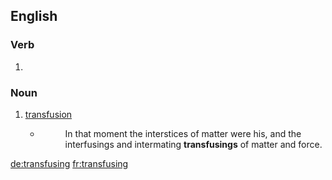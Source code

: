 ==English==

===Verb===
{{head|en}}

# {{present participle of|transfuse|lang=en}}

===Noun===
{{en-noun}}

# [[transfusion]]
#* {{w|Jack London}}
#*: In that moment the interstices of matter were his, and the interfusings and intermating '''transfusings''' of matter and force.

[[de:transfusing]]
[[fr:transfusing]]